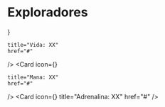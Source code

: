 
# Exploradores

<Cards>
  <Card 
    icon={<HeartIcon />}
    
    title="Vida: XX" 
    href="#" 
  />
  <Card 
    icon={<StarsIcon />}
    
    title="Mana: XX" 
    href="#" 
  />
  <Card 
    icon={<LightningIcon />}
    title="Adrenalina: XX" 
    href="#" 
  />

</Cards>

<style jsx>{`
  :global(.nextra-cards .nextra-card:nth-child(1)) {
    background-color: rgb(159 18 57);
    color: rgb(251 113 133);
  }
  :global(.nextra-cards .nextra-card:nth-child(1) svg) {
    color: rgb(251 113 133);
  }
  :global(.nextra-cards .nextra-card:nth-child(2)) {
    background-color: rgb(7 89 133);
    color: rgb(56 189 248);
  }
  :global(.nextra-cards .nextra-card:nth-child(2) svg) {
    color: rgb(56 189 248);
  }
  :global(.nextra-cards .nextra-card:nth-child(3)) {
    background-color: rgb(63 98 18);
    color: rgb(163 230 53);
  }
  :global(.nextra-cards .nextra-card:nth-child(3) svg) {
    color: rgb(163 230 53);
  }
`}</style>
